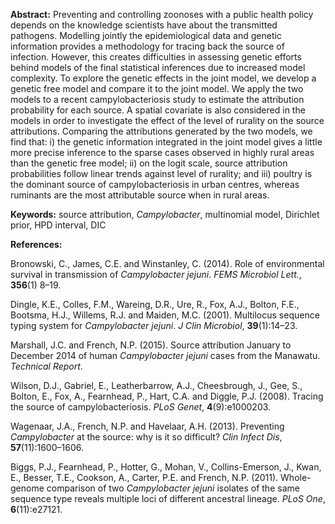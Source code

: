 <span>**Abstract:**</span> Preventing and controlling zoonoses with a
public health policy depends on the knowledge scientists have about the
transmitted pathogens. Modelling jointly the epidemiological data and
genetic information provides a methodology for tracing back the source
of infection. However, this creates difficulties in assessing genetic
efforts behind models of the final statistical inferences due to
increased model complexity. To explore the genetic effects in the joint
model, we develop a genetic free model and compare it to the joint
model. We apply the two models to a recent campylobacteriosis study to
estimate the attribution probability for each source. A spatial
covariate is also considered in the models in order to investigate the
effect of the level of rurality on the source attributions. Comparing
the attributions generated by the two models, we find that: i) the
genetic information integrated in the joint model gives a little more
precise inference to the sparse cases observed in highly rural areas
than the genetic free model; ii) on the logit scale, source attribution
probabilities follow linear trends against level of rurality; and iii)
poultry is the dominant source of campylobacteriosis in urban centres,
whereas ruminants are the most attributable source when in rural areas.

<span>**Keywords:**</span> source attribution, *Campylobacter*,
multinomial model, Dirichlet prior, HPD interval, DIC

<span>**References:**</span>

Bronowski, C., James, C.E. and Winstanley, C. (2014). Role of
environmental survival in transmission of *Campylobacter jejuni*. *FEMS
Microbiol Lett.*, **356**(1) 8–19.

Dingle, K.E., Colles, F.M., Wareing, D.R., Ure, R., Fox, A.J., Bolton,
F.E., Bootsma, H.J., Willems, R.J. and Maiden, M.C. (2001). Multilocus
sequence typing system for *Campylobacter jejuni*. *J Clin Microbiol*,
**39**(1):14–23.

Marshall, J.C. and French, N.P. (2015). Source attribution January to
December 2014 of human *Campylobacter jejuni* cases from the Manawatu.
*Technical <span>R</span>eport*.

Wilson, D.J., Gabriel, E., Leatherbarrow, A.J., Cheesbrough, J., Gee,
S., Bolton, E., Fox, A., Fearnhead, P., Hart, C.A. and Diggle, P.J.
(2008). Tracing the source of campylobacteriosis. *PLoS Genet*,
**4**(9):e1000203.

Wagenaar, J.A., French, N.P. and Havelaar, A.H. (2013). Preventing
*Campylobacter* at the source: why is it so difficult? *Clin Infect
Dis*, **57**(11):1600–1606.

Biggs, P.J., Fearnhead, P., Hotter, G., Mohan, V., Collins-Emerson, J.,
Kwan, E., Besser, T.E., Cookson, A., Carter, P.E. and French, N.P.
(2011). Whole-genome comparison of two *Campylobacter jejuni* isolates
of the same sequence type reveals multiple loci of different ancestral
lineage. *PLoS One*, **6**(11):e27121.
